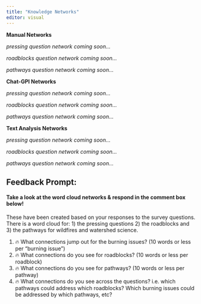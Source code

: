 ```yaml
---
title: "Knowledge Networks"
editor: visual
---
```


**Manual Networks**

_pressing question network coming soon..._

_roadblocks question network coming soon..._

_pathways question network coming soon..._

**Chat-GPI Networks**

_pressing question network coming soon..._

_roadblocks question network coming soon..._

_pathways question network coming soon..._

**Text Analysis Networks**

_pressing question network coming soon..._

_roadblocks question network coming soon..._

_pathways question network coming soon..._

## Feedback Prompt:

#### Take a look at the word cloud networks & respond in the comment box below!

These have been created based on your responses to the survey questions. There is a word cloud for: 1) the pressing questions 2) the roadblocks and 3) the pathways for wildfires and watershed science.

1.  🔥 What connections jump out for the burning issues? (10 words or less per "burning issue")
2.  🔥 What connections do you see for roadblocks? (10 words or less per roadblock)
3.  🔥 What connections do you see for pathways? (10 words or less per pathway)
4.  🔥 What connections do you see across the questions? i.e. which pathways could address which roadblocks? Which burning issues could be addressed by which pathways, etc?

```{=html}
<script src="https://giscus.app/client.js"
        data-repo="Burning-Issues-Watersheds/5-bui-user.interface"
        data-repo-id="R_kgDOJIxXvg"
        data-category="Q&A"
        data-category-id="DIC_kwDOJIxXvs4CWBjQ"
        data-mapping="specific"
        data-term="Word Cloud"
        data-strict="0"
        data-reactions-enabled="1"
        data-emit-metadata="0"
        data-input-position="top"
        data-theme="preferred_color_scheme"
        data-lang="en"
        data-loading="lazy"
        crossorigin="anonymous"
        async>
</script>
```

